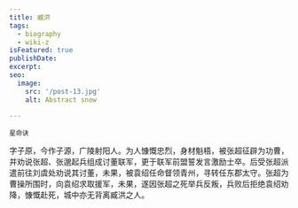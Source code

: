 ```yaml
---
title: 臧洪
tags:
  - biography
  - wiki-z
isFeatured: true
publishDate: 
excerpt: 
seo:
  image:
    src: '/post-13.jpg'
    alt: Abstract snow

---
```



<div class="flex justify-evenly sm:flex-row flex-col">
  <div class="flex flex-col items-center">
    <RadarChart_DLC client:load data={[84, 37, 65, 83, 98]} />
    <small class="indent-0">星命诀</small>
  </div>
</div>

字子原，今作子源，广陵射阳人。为人慷慨忠烈，身材魁梧，被张超征辟为功曹，并劝说张超、张邈起兵组成讨董联军，更于联军前盟誓发言激励士卒。后受张超派遣前往刘虞处劝说其讨董，未果，被袁绍任命督领青州，寻转任东郡太守。张超为曹操所围时，向袁绍求取援军，未果，遂因张超之死举兵反叛，兵败后拒绝袁绍劝降，慷慨赴死，城中亦无背离臧洪之人。
